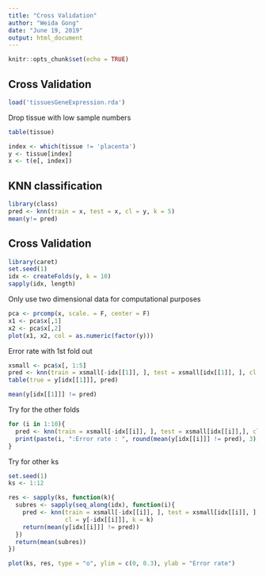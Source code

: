 ---
title: "Cross Validation"
author: "Weida Gong"
date: "June 19, 2019"
output: html_document
---

```{r setup, include=FALSE}
knitr::opts_chunk$set(echo = TRUE)
```

## Cross Validation

```{r cars}
load('tissuesGeneExpression.rda')
```

Drop tissue with low sample numbers

```{r}
table(tissue)

index <- which(tissue != 'placenta')
y <- tissue[index]
x <- t(e[, index])
```
## KNN classification

```{r}
library(class)
pred <- knn(train = x, test = x, cl = y, k = 5)
mean(y!= pred)

```
## Cross Validation
```{r}
library(caret)
set.seed(1)
idx <- createFolds(y, k = 10)
sapply(idx, length)
```
Only use two dimensional data for computational purposes

```{r}
pca <- prcomp(x, scale. = F, center = F)
x1 <- pca$x[,1]
x2 <- pca$x[,2]
plot(x1, x2, col = as.numeric(factor(y)))
```
Error rate with 1st fold out
```{r}
xsmall <- pca$x[, 1:5]
pred <- knn(train = xsmall[-idx[[1]], ], test = xsmall[idx[[1]], ], cl = y[-idx[[1]]], k = 5)
table(true = y[idx[[1]]], pred)
```

```{r}
mean(y[idx[[1]]] != pred)
```


Try for the other folds
```{r}
for (i in 1:10){
  pred <- knn(train = xsmall[-idx[[i]], ], test = xsmall[idx[[i]],], cl = y[-idx[[i]]], k = 5)
  print(paste(i, ":Error rate : ", round(mean(y[idx[[i]]] != pred), 3), sep = ""))
}
```

Try for other ks

```{r}
set.seed(1)
ks <- 1:12

res <- sapply(ks, function(k){
  subres <- sapply(seq_along(idx), function(i){
    pred <- knn(train = xsmall[-idx[[i]], ], test = xsmall[idx[[i]], ],
                cl = y[-idx[[i]]], k = k)
    return(mean(y[idx[[i]]] != pred))
  })
  return(mean(subres))
}) 

plot(ks, res, type = "o", ylim = c(0, 0.3), ylab = "Error rate")
```